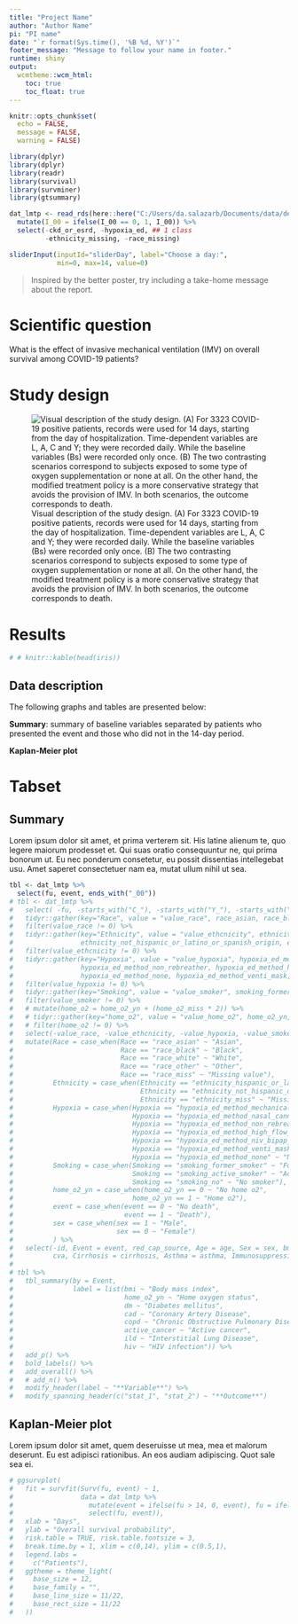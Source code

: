 ```yaml
---
title: "Project Name"
author: "Author Name"
pi: "PI name"
date: "`r format(Sys.time(), '%B %d, %Y')`"
footer_message: "Message to follow your name in footer."
runtime: shiny
output: 
  wcmtheme::wcm_html: 
    toc: true
    toc_float: true
---
```


```r
knitr::opts_chunk$set(
  echo = FALSE, 
  message = FALSE, 
  warning = FALSE)

library(dplyr)
library(dplyr)
library(readr)
library(survival)
library(survminer)
library(gtsummary)

dat_lmtp <- read_rds(here::here("C:/Users/da.salazarb/Documents/data/derived/dat_final_deathAsOutcome.rds")) %>%
  mutate(I_00 = ifelse(I_00 == 0, 1, I_00)) %>% 
  select(-ckd_or_esrd, -hypoxia_ed, ## 1 class
         -ethnicity_missing, -race_missing)
```

```r
sliderInput(inputId="sliderDay", label="Choose a day:", 
            min=0, max=14, value=0)
```



> Inspired by the better poster, try including a take-home message about the report.

# Scientific question

What is the effect of invasive mechanical ventilation (IMV) on overall survival among COVID-19 patients?

# Study design

![Visual description of the study design. (A) For 3323 COVID-19 positive patients, records were used for 14 days, starting from the day of hospitalization. Time-dependent variables are L, A, C and Y; they were recorded daily. While the baseline variables (Bs) were recorded only once. (B) The two contrasting scenarios correspond to subjects exposed to some type of oxygen supplementation or none at all. On the other hand, the modified treatment policy is a more conservative strategy that avoids the provision of IMV. In both scenarios, the outcome corresponds to death.](G:/Mi unidad/Tutorial_2018-10/03_Resultados/DataTCGA/LMTP_COVID/lmtp_covid/figures/results_design.jpg)

# Results

```r
# # knitr::kable(head(iris))

```

## Data description

The following graphs and tables are presented below:

**Summary**: summary of baseline variables separated by patients who presented the event and those who did not in the 14-day period.

**Kaplan-Meier plot**

## 

# Tabset {.tabset}

## Summary

Lorem ipsum dolor sit amet, et prima verterem sit. His latine alienum te, quo legere maiorum prodesset et. Qui suas oratio consequuntur ne, qui prima bonorum ut. Eu nec ponderum consetetur, eu possit dissentias intellegebat usu. Amet saperet consectetuer nam ea, mutat ullum nihil ut sea.

```r

tbl <- dat_lmtp %>% 
  select(fu, event, ends_with("_00"))
# tbl <- dat_lmtp %>% 
#   select( -fu, -starts_with("C_"), -starts_with("Y_"), -starts_with("I_"), -starts_with("L_"), -starts_with("A_")) %>% 
#   tidyr::gather(key="Race", value = "value_race", race_asian, race_black, race_other, race_white, race_miss) %>%
#   filter(value_race != 0) %>%
#   tidyr::gather(key="Ethnicity", value = "value_ethcnicity", ethnicity_hispanic_or_latino_or_spanish_origin,
#                 ethnicity_not_hispanic_or_latino_or_spanish_origin, ethnicity_miss) %>% 
#   filter(value_ethcnicity != 0) %>% 
#   tidyr::gather(key="Hypoxia", value = "value_hypoxia", hypoxia_ed_method_mechanical_ventilation, hypoxia_ed_method_nasal_cannula,
#                 hypoxia_ed_method_non_rebreather, hypoxia_ed_method_high_flow_nasal_cannula, hypoxia_ed_method_niv_bipap_cpap, 
#                 hypoxia_ed_method_none, hypoxia_ed_method_venti_mask, hypoxia_ed_method_na) %>% 
#   filter(value_hypoxia != 0) %>% 
#   tidyr::gather(key="Smoking", value = "value_smoker", smoking_former_smoker, smoking_no, smoking_active_smoker) %>% 
#   filter(value_smoker != 0) %>% 
#   # mutate(home_o2 = home_o2_yn + (home_o2_miss * 2)) %>% 
#   # tidyr::gather(key="home_o2", value = "value_home_o2", home_o2_yn, home_o2_miss) %>% 
#   # filter(home_o2 != 0) %>% 
#   select(-value_race, -value_ethcnicity, -value_hypoxia, -value_smoker, -home_o2_miss) %>% 
#   mutate(Race = case_when(Race == "race_asian" ~ "Asian", 
#                           Race == "race_black" ~ "Black", 
#                           Race == "race_white" ~ "White", 
#                           Race == "race_other" ~ "Other", 
#                           Race == "race_miss" ~ "Missing value"),
#          Ethnicity = case_when(Ethnicity == "ethnicity_hispanic_or_latino_or_spanish_origin" ~ "Hispanic/Latino/Spanish", 
#                                Ethnicity == "ethnicity_not_hispanic_or_latino_or_spanish_origin" ~ "No Hispanic/Latino/Spanish", 
#                                Ethnicity == "ethnicity_miss" ~ "Missing value"), 
#          Hypoxia = case_when(Hypoxia == "hypoxia_ed_method_mechanical_ventilation" ~ "Mechanical ventilation", 
#                              Hypoxia == "hypoxia_ed_method_nasal_cannula" ~ "Nasal cannula",
#                              Hypoxia == "hypoxia_ed_method_non_rebreather" ~ "Non rebreather", 
#                              Hypoxia == "hypoxia_ed_method_high_flow_nasal_cannula" ~ "High flow nasal cannula", 
#                              Hypoxia == "hypoxia_ed_method_niv_bipap_cpap" ~ "Niv bivap cpap", 
#                              Hypoxia == "hypoxia_ed_method_venti_mask" ~ "Venti mask", 
#                              Hypoxia == "hypoxia_ed_method_none" ~ "None"), 
#          Smoking = case_when(Smoking == "smoking_former_smoker" ~ "Former smoker", 
#                              Smoking == "smoking_active_smoker" ~ "Active smoker",
#                              Smoking == "smoking_no" ~ "No smoker"), 
#          home_o2_yn = case_when(home_o2_yn == 0 ~ "No home o2", 
#                              home_o2_yn == 1 ~ "Home o2"), 
#          event = case_when(event == 0 ~ "No death", 
#                            event == 1 ~ "Death"), 
#          sex = case_when(sex == 1 ~ "Male", 
#                          sex == 0 ~ "Female")
#          ) %>% 
#   select(-id, Event = event, red_cap_source, Age = age, Sex = sex, bmi, cad, Hypertension = htn, active_cancer, dm, copd, ild, hiv,
#          cva, Cirrhosis = cirrhosis, Asthma = asthma, Immunosuppression = immunosuppressed, Race, Ethnicity, Hypoxia, Smoking, home_o2_yn, -bmi_miss)
# 
# tbl %>% 
#   tbl_summary(by = Event, 
#               label = list(bmi ~ "Body mass index", 
#                            home_o2_yn ~ "Home oxygen status", 
#                            dm ~ "Diabetes mellitus", 
#                            cad ~ "Coronary Artery Disease", 
#                            copd ~ "Chronic Obstructive Pulmonary Disease", 
#                            active_cancer ~ "Active cancer", 
#                            ild ~ "Interstitial Lung Disease", 
#                            hiv ~ "HIV infection")) %>% 
#   add_p() %>%
#   bold_labels() %>%
#   add_overall() %>%
#   # add_n() %>%
#   modify_header(label ~ "**Variable**") %>%
#   modify_spanning_header(c("stat_1", "stat_2") ~ "**Outcome**")
```

## Kaplan-Meier plot

Lorem ipsum dolor sit amet, quem deseruisse ut mea, mea et malorum deserunt. Eu est adipisci rationibus. An eos audiam adipiscing. Quot sale sea ei.

```r
# ggsurvplot(
#   fit = survfit(Surv(fu, event) ~ 1,
#                 data = dat_lmtp %>% 
#                   mutate(event = ifelse(fu > 14, 0, event), fu = ifelse(fu >14, 14, fu)) %>% 
#                   select(fu, event)),
#   xlab = "Days", 
#   ylab = "Overall survival probability",
#   risk.table = TRUE, risk.table.fontsize = 3, 
#   break.time.by = 1, xlim = c(0,14), ylim = c(0.5,1),
#   legend.labs =
#     c("Patients"), 
#   ggtheme = theme_light(
#     base_size = 12,
#     base_family = "",
#     base_line_size = 11/22,
#     base_rect_size = 11/22
#   ))
```
<!-- ## Table day i -->

<!-- Hola Mundo -->

<!-- ```{r} -->
<!-- dat_lmtp %>% select(ends_with("_13")) %>% -->
<!--   tbl_summary(by = "Y_13") -->
<!-- ``` -->